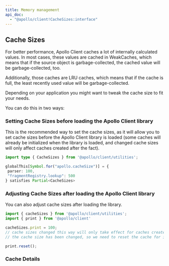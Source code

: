 ```yaml
---
title: Memory management
api_doc:
  - "@apollo/client!CacheSizes:interface"
---
```



## Cache Sizes

For better performance, Apollo Client caches a lot of internally calculated values.
In most cases, these values are cached in WeakCaches, which means that if the
source object is garbage-collected, the cached value will be garbage-collected,
too.

Additionally, those caches are LRU caches, which means that if the cache is full,
the least recently used value will be garbage-collected.

Depending on your application you might want to tweak the cache size to fit your
needs.

You can do this in two ways:

### Setting Cache Sizes before loading the Apollo Client library

This is the recommended way to set the cache sizes, as it will allow you to set
cache sizes before the Apollo Client library is loaded (some caches will already
be initialized when the library is loaded, and changed cache sizes will only
affect caches created after the fact).

 ```ts
import type { CacheSizes } from '@apollo/client/utilities';

 globalThis[Symbol.for("apollo.cacheSize")] = {
  parser: 100,
  "fragmentRegistry.lookup": 500
 } satisfies Partial<CacheSizes>
 ```

### Adjusting Cache Sizes after loading the Apollo Client library

You can also adjust cache sizes after loading the library.

```js
import { cacheSizes } from '@apollo/client/utilities';
import { print } from '@apollo/client'

cacheSizes.print = 100;
// cache sizes changed this way will only take effect for caches created after
// the cache size has been changed, so we need to reset the cache for it to be effective

print.reset();
```

### Cache Details

<InterfaceDetails canonicalReference="@apollo/client!CacheSizes:interface" headingLevel={3}/>

